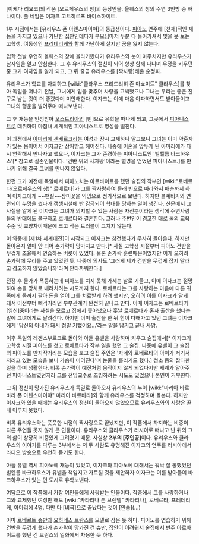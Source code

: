 [이케다 리요코]의 작품 [오르페우스의 창]의 등장인물. 올훼스의 창의 주연 3인방 중 하나이다. 풀 네임은 이자크 고트히르프 바이스하이트. 


1부 시점에서는 [유리우스 폰 아렌스마이야]의 동급생이다. [[피아노]] 연주에 [천재]적인 재능을 가지고 있으나 가난한 집안인데다가 부모님마저 두분 다 돌아가셔서 빛을 못 보는 고학생. 여동생인 [[프리데리케]]와 함께 가난하게 살지만 꿈을 잃지 않는다.

입학 첫날 우연히 올훼스의 창에 올라가봤다가 유리우스와 눈이 마주치지만 유리우스가 남자임을 알고 안심한다. 그 후 유리우스의 절친이 되어 항상 함께 다니며 우정을 키우던 중 그가 여자임을 알게 되고, 그 뒤 줄곧 유리우스를 [짝사랑]해온 순정파. 

유리우스가 학교를 자퇴하고 [wiki:"클라우스 프리드리히 존 마쇼미트" 클라우스]를 찾아 독일을 떠나기 전날, 그녀에게 입을 맞추며 사랑을 고백했으나 그녀는 우리는 좋은 친구로 남는 것이 더 좋겠다며 미안해한다. 이자크는 이에 마음 아파하면서도 받아들이고 그녀의 행운을 빌어주며 떠나보낸다. 

그 후 재능을 인정받아 [[오스트리아]]의 [빈]으로 유학을 떠나게 되고, 그곳에서 [[피아니스트]]로 데뷔하여 마침내 세계적인 피아니스트로 명성을 떨친다.

이 과정에서 [[아마리에 센베르크]]라는 여성과 잠시 교제하나 알고보니 그녀는 이미 약혼자가 있는 몸이어서 이자크만 상처받고 헤어진다. 나중에 이혼을 앞두게 된 아마리에가 다시 연락해서 만나자고 했으나, 이자크는 그가 존경하는 피아니스트인 '빌헬름 바크하우스'[* 참고로 실존인물이다. '건반 위의 사자왕'이라는 별명을 얻었던 피아니스트.]를 만나기 위해 결국 그녀를 만나지 않았다. 

한편 그가 예전에 독일에서 피아노치는 아르바이트를 했던 술집의 작부인 [wiki:"로베르타(오르페우스의 창)" 로베르타]가 그를 짝사랑하여 몰래 빈으로 따라와서 매춘까지 하며 이자크에게 ~~팬질~~장미꽃을 익명으로 정기적으로 보낸다. 하지만 볼셰비키와 연관되어 누명을 썼다가 갱생시설에 반 감금되어 학대를 당하는 일이 생긴다. 신문에서 그 사실을 알게 된 이자크는 그녀가 의지할 수 있는 사람은 자신뿐이라는 생각에 주변사람들의 반대에도 불구하고 로베르타와 결혼한다. 그러나 주변인이 경고한 대로 둘의 교육수준 및 교양차이때문에 크고 작은 트러블이 그치지 않는다.

이 와중에 [제1차 세계대전]이 시작되고 이자크는 참전했다가 무사히 돌아온다. 하지만 돌아온지 얼마 안 되어 손가락이 망가지고 만다.[* 사실 고학생 시절부터 피아노 건반을 무겁게 조율해서 연습하는 버릇이 있었다. 물론 손가락 훈련때문이었지만 이게 오히려 손가락에 무리를 주고 있었던 듯. 나중에 의사도 '그러게 제가 건반을 무겁게 잡지 말라고 경고하지 않았습니까'라며 안타까워한다.] 

전쟁 후 물가가 폭등하는데 피아노를 치지 못해 가세는 날로 기울고, 이에 이자크는 절망하여 손을 망치로 내려치려는 시도까지 한다. 로베르타는 그를 사랑하는 마음에 다른 귀족에게 몸까지 팔아 돈을 얻어 그를 치료받게 하려 했지만, 오히려 이를 이자크가 알게 돼서 이전부터 삐걱거리던 부부관계가 완전히 끝나고 만다. 이때 이자크는 로베르타가 [임신]중이라는 사실을 모르고 집에서 쫓아냈으나 훗날 로베르타가 혼자 출산을 했다는 말에 그녀에게로 달려간다. 하지만 이미 출산을 한 뒤 힘이 다해가고 있던 그녀는 이자크에게 '당신의 아내가 돼서 정말 기뻤어요...'라는 말을 남기고 끝내 사망. 

이후 독일의 레겐스부르크로 돌아와 아들 유벨을 사랑하며 키우고 술집에서[* 이자크가 고학생 시절 피아노를 쳤고 로베르타가 작부 일을 했던 그 술집. 나중에 유벨이 그 술집의 피아노를 만지작거리는 모습을 보고 술집 주인은 '자네와 로베르타의 아이가 저기서 저러고 있는 모습을 보니 가슴이 미어진다'며 눈물을 흘리기도 했다.] 청소 등의 잡다한 일을 하며 생활한다. 비록 손가락이 예전처럼 움직이지 않게 되었다지만 세계가 알아주던 피아니스트였던지라 그를 전임교수로 초빙하려는 시도도 있었으나 본인이 거부한다.

그 뒤 정신이 망가진 유리우스가 독일로 돌아오자 유리우스의 누이 [wiki:"마리아 바르바라 폰 아렌스마이야" 마리아 바르바라]와 함께 유리우스를 걱정하며 돌본다. 하지만 이자크와 있을 때에는 유리우스의 정신이 돌아오지 않았으므로 유리우스와의 사랑은 끝내 이루지 못했다.

비록 유리우스와는 풋풋한 시절의 짝사랑으로 끝났지만, 이 작품에서 차지하는 비중이 다른 주연들 못지 않게 큰 인물이다. 유리우스와 클라우스가 러시아로 떠나고 난 뒤의 그의 삶이 상당히 비중있게 그려졌기 때문. 사실상 '''2부의 [주인공]'''이다. 유리우스와 클라우스의 이야기를 다루는 3부에서는 저 두 사람도 유명해진 이자크의 연주를 러시아에서 라디오 방송으로 우연히 듣기도 한다.

아들 유벨 역시 피아노에 재능이 있었고, 이자크와 피아노에 대해서는 워낙 잘 통했었던 빌헬름 바크하우스가 유벨을 책임지고 가르칠 것을 제안하자 이자크는 이를 받아들여 바크하우스가 있는 먼 도시로 유학보낸다.

여담으로 이 작품에서 가장 여인들에게 사랑받는 인물이다. 작중에서 그를 사랑하거나 그와 교제했던 여성만 해도 [wiki:"카타리나 폰 브렌넬" 카타리나], 로베르타, 프레데리케, 아마리에 4명. 다만 다 [비극]으로 끝났다는 것이 [안습](...)


아마 [[로베르트 슈만]]과 [[요하네스 브람스]]를 모델로 삼은 듯 하다. 피아노를 연습하기 위해 건반을 무겁게 했다가 손가락이 망가진 건 슈만, 집안이 어려워서 술집에서 반주 아르바이트를 했던 건 브람스의 일화에서 차용한 듯 하다. 
